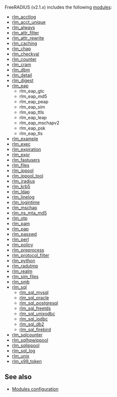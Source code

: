 FreeRADIUS (v2.1.x) includes the following [[modules2|modules]]:

* [[rlm_acctlog]]
* [[rlm_acct_unique]]
* [[rlm_always]]
* [[rlm_attr_filter]]
* [[rlm_attr_rewrite]]
* [[rlm_caching]]
* [[rlm_chap]]
* [[rlm_checkval]]
* [[rlm_counter]]
* [[rlm_cram]]
* [[rlm_dbm]]
* [[rlm_detail]]
* [[rlm_digest]]
* [[rlm_eap]]
** rlm_eap_gtc
** rlm_eap_md5
** rlm_eap_peap
** rlm_eap_sim
** rlm_eap_ttls
** rlm_eap_leap
** rlm_eap_mschapv2
** rlm_eap_psk
** rlm_eap_tls
* [[rlm_example]]
* [[rlm_exec]]
* [[rlm_expiration]]
* [[rlm_expr]]
* [[rlm_fastusers]]
* [[rlm_files]]
* [[rlm_ippool]]
* [[rlm_ippool_tool]]
* [[rlm_jradius]]
* [[rlm_krb5]]
* [[rlm_ldap]]
* [[rlm_linelog]]
* [[rlm_logintime]]
* [[rlm_mschap]]
* [[rlm_ns_mta_md5]]
* [[rlm_otp]]
* [[rlm_pam]]
* [[rlm_pap]]
* [[rlm_passwd]]
* [[rlm_perl]]
* [[rlm_policy]]
* [[rlm_preprocess]]
* [[rlm_protocol_filter]]
* [[rlm_python]]
* [[rlm_radutmp]]
* [[rlm_realm]]
* [[rlm_sim_files]]
* [[rlm_smb]]
* [[rlm_sql]]
** [[rlm_sql_mysql]]
** [[rlm_sql_oracle]]
** [[rlm_sql_postgresql]]
** [[rlm_sql_freetds]]
** [[rlm_sql_unixodbc]]
** [[rlm_sql_iodbc]]
** [[rlm_sql_db2]]
** [[rlm_sql_firebird]]
* [[rlm_sqlcounter]]
* [[rlm_sqlhpwippool]]
* [[rlm_sqlippool]]
* [[rlm_sql_log]]
* [[rlm_unix]]
* [[rlm_x99_token]]

==See also==

* [[Modules configuration]]
